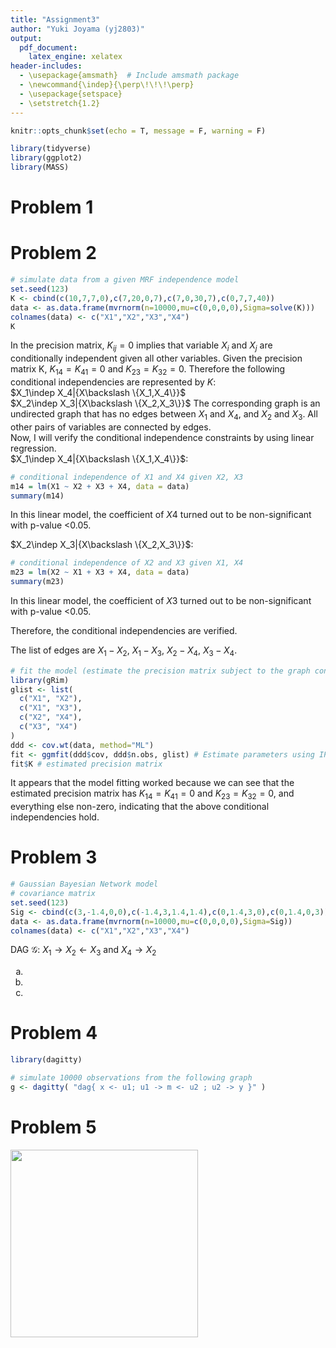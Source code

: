 ```yaml
---
title: "Assignment3"
author: "Yuki Joyama (yj2803)"
output: 
  pdf_document:
    latex_engine: xelatex
header-includes:
  - \usepackage{amsmath}  # Include amsmath package
  - \newcommand{\indep}{\perp\!\!\!\perp}
  - \usepackage{setspace}
  - \setstretch{1.2}
---
```


```r
knitr::opts_chunk$set(echo = T, message = F, warning = F)

library(tidyverse)
library(ggplot2)
library(MASS)
```

# Problem 1



# Problem 2
```r
# simulate data from a given MRF independence model
set.seed(123)
K <- cbind(c(10,7,7,0),c(7,20,0,7),c(7,0,30,7),c(0,7,7,40))
data <- as.data.frame(mvrnorm(n=10000,mu=c(0,0,0,0),Sigma=solve(K)))
colnames(data) <- c("X1","X2","X3","X4")
K
```

In the precision matrix, $K_{ij}=0$ implies that variable $X_i$ and $X_j$ are conditionally independent given all other variables. Given the precision matrix K, $K_{14}=K_{41}=0$ and $K_{23}=K_{32}=0$. Therefore the following conditional independencies are represented by $K$:  
$X_1\indep X_4|{X\backslash \{X_1,X_4\}}$  
$X_2\indep X_3|{X\backslash \{X_2,X_3\}}$
The corresponding graph is an undirected graph that has no edges between $X_1$ and $X_4$, and $X_2$ and $X_3$. All other pairs of variables are connected by edges.  
Now, I will verify the conditional independence constraints by using linear regression.   
$X_1\indep X_4|{X\backslash \{X_1,X_4\}}$:  
```r
# conditional independence of X1 and X4 given X2, X3
m14 = lm(X1 ~ X2 + X3 + X4, data = data)
summary(m14)
```
In this linear model, the coefficient of $X4$ turned out to be non-significant with p-value <0.05. 

$X_2\indep X_3|{X\backslash \{X_2,X_3\}}$:  
```r
# conditional independence of X2 and X3 given X1, X4
m23 = lm(X2 ~ X1 + X3 + X4, data = data)
summary(m23)
```
In this linear model, the coefficient of $X3$ turned out to be non-significant with p-value <0.05. 

Therefore, the conditional independencies are verified. 

The list of edges are $X_1-X_2$, $X_1-X_3$, $X_2-X_4$, $X_3-X_4$.
```r
# fit the model (estimate the precision matrix subject to the graph constraints)
library(gRim)
glist <- list(
  c("X1", "X2"),
  c("X1", "X3"),
  c("X2", "X4"),
  c("X3", "X4")
)
ddd <- cov.wt(data, method="ML")
fit <- ggmfit(ddd$cov, ddd$n.obs, glist) # Estimate parameters using IPF
fit$K # estimated precision matrix
```
It appears that the model fitting worked because we can see that the estimated precision matrix has $K_{14}=K_{41}=0$ and $K_{23}=K_{32}=0$, and everything else non-zero, indicating that the above conditional independencies hold.

# Problem 3
```r
# Gaussian Bayesian Network model
# covariance matrix
set.seed(123)
Sig <- cbind(c(3,-1.4,0,0),c(-1.4,3,1.4,1.4),c(0,1.4,3,0),c(0,1.4,0,3))
data <- as.data.frame(mvrnorm(n=10000,mu=c(0,0,0,0),Sigma=Sig))
colnames(data) <- c("X1","X2","X3","X4")
```
DAG $\mathcal{G}$: $X_1\rightarrow X_2\leftarrow X_3$ and $X_4\rightarrow X_2$

(a)  

(b)

(c)


# Problem 4
```r
library(dagitty)

# simulate 10000 observations from the following graph
g <- dagitty( "dag{ x <- u1; u1 -> m <- u2 ; u2 -> y }" )
```



# Problem 5
![](hw3_p5.png){width=300px}  




